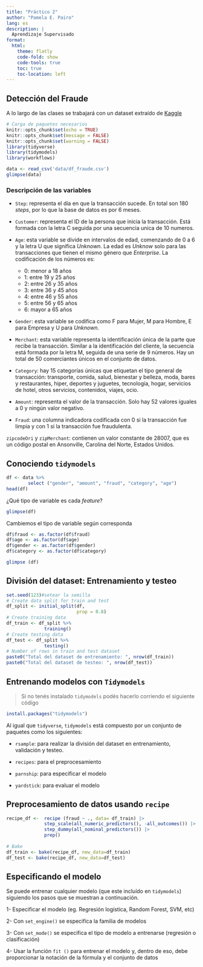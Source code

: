 ---
title: "Práctico 2"
author: "Pamela E. Pairo"
lang: es
description: |
  Aprendizaje Supervisado
format:
  html:
    theme: flatly
    code-fold: show
    code-tools: true
    toc: true
    toc-location: left
---

## Detección del Fraude

A lo largo de las clases se trabajará con un dataset extraído de [Kaggle](https://www.kaggle.com/datasets/ealaxi/banksim1?select=bs140513_032310.csv)

```{r, message=FALSE}
# Carga de paquetes necesarios
knitr::opts_chunk$set(echo = TRUE)
knitr::opts_chunk$set(message = FALSE)
knitr::opts_chunk$set(warning = FALSE)
library(tidyverse)
library(tidymodels)
library(workflows)
```

```{r}
data <- read_csv('data/df_fraude.csv')
glimpse(data)
```

### Descripción de las variables

-   `Step`: representa el día en que la transacción sucede. En total son 180 *steps*, por lo que la base de datos es por 6 meses.

-   `Customer`: representa el ID de la persona que inicia la transacción. Está formada con la letra C seguida por una secuencia unica de 10 numeros.

-   `Age`: esta variable se divide en intervalos de edad, comenzando de 0 a 6 y la letra U que significa *Unknown*. La edad es *Unknow* solo para las transacciones que tienen el mismo género que *Enterprise*. La codificación de los números es:

    -   0: menor a 18 años
    -   1: entre 19 y 25 años
    -   2: entre 26 y 35 años
    -   3: entre 36 y 45 años
    -   4: entre 46 y 55 años
    -   5: entre 56 y 65 años
    -   6: mayor a 65 años

-   `Gender`: esta variable se codifica como F para Mujer, M para Hombre, E para Empresa y U para *Unknown*.

-   `Merchant`: esta variable representa la identificación única de la parte que recibe la transacción. Similar a la identificación del cliente, la secuencia está formada por la letra M, seguida de una serie de 9 números. Hay un total de 50 comerciantes únicos en el conjunto de datos.

-   `Category`: hay 15 categorías únicas que etiquetan el tipo general de transacción: transporte, comida, salud, bienestar y belleza, moda, bares y restaurantes, hiper, deportes y juguetes, tecnología, hogar, servicios de hotel, otros servicios, contenidos, viajes, ocio.

-   `Amount`: representa el valor de la transacción. Solo hay 52 valores iguales a 0 y ningún valor negativo.

-   `Fraud`: una columna indicadora codificada con 0 si la transacción fue limpia y con 1 si la transacción fue fraudulenta.

`zipcodeOri` y `zipMerchant`: contienen un valor constante de 28007, que es un código postal en Ansonville, Carolina del Norte, Estados Unidos.

## Conociendo `tidymodels`

```{r}
df <- data %>%
        select ("gender", "amount", "fraud", "category", "age")
head(df)
```

¿Qué tipo de variable es cada _feature_?

```{r}
glimpse(df)
```
Cambiemos el tipo de variable según corresponda

```{r}
df$fraud <- as.factor(df$fraud)
df$age <- as.factor(df$age)
df$gender <- as.factor(df$gender)
df$category <- as.factor(df$category)

glimpse (df)
```

## División del dataset: Entrenamiento y testeo

```{r}
set.seed(123)#setear la semilla
# Create data split for train and test
df_split <- initial_split(df,
                          prop = 0.8)
# Create training data
df_train <- df_split %>%
              training()
# Create testing data
df_test <- df_split %>%
              testing()
# Number of rows in train and test dataset
paste0("Total del dataset de entrenamiento: ", nrow(df_train))
paste0("Total del dataset de testeo: ", nrow(df_test))
```
## Entrenando modelos con `Tidymodels`

> <i class='fas fa-code-branch pr2'></i> Si no tenés instalado `tidymodels` podés hacerlo corriendo el siguiente código

```r
install.packages("tidymodels")
```
Al igual que `tidyverse`, `tidymodels` está compuesto por un conjunto de paquetes como los siguientes:

- `rsample`: para realizar la división del dataset en entrenamiento, validación y testeo.

- `recipes`: para el preprocesamiento

- `parnship`: para especificar el modelo

- `yardstick`: para evaluar el modelo

## Preprocesamiento de datos usando `recipe`

```{r}
recipe_df <-  recipe (fraud ~ ., data= df_train) |>  
              step_scale(all_numeric_predictors(), -all_outcomes()) |> 
              step_dummy(all_nominal_predictors()) |> 
              prep()
              
# Bake
df_train <- bake(recipe_df, new_data=df_train)
df_test <- bake(recipe_df, new_data=df_test)
```

## Especificando el modelo

Se puede entrenar cualquier modelo (que este incluído en `tidymodels`) siguiendo los pasos que se muestran a continuación.

1- Especificar el modelo (eg. Regresión logística, Random Forest, SVM, etc)

2- Con `set_engine()` se especifíca la familia de modelos

3- Con `set_mode()` se especifica el tipo de modelo a entrenarse (regresión o clasificación)

4- Usar la función `fit ()` para entrenar el modelo y, dentro de eso, debe proporcionar la notación de la fórmula y el conjunto de datos